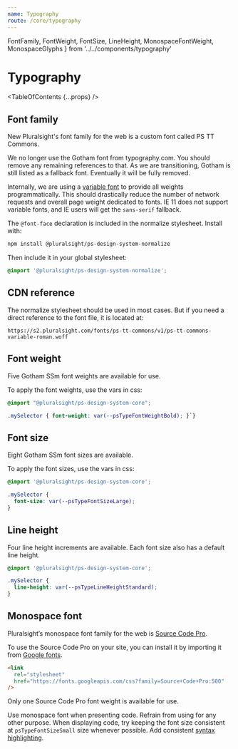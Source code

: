 ```yaml
---
name: Typography
route: /core/typography
---
```


  FontFamily,
  FontWeight,
  FontSize,
  LineHeight,
  MonospaceFontWeight,
  MonospaceGlyphs
} from '../../components/typography'

# Typography

<TableOfContents {...props} />

## Font family

<Badge color="yellow">New</Badge> Pluralsight's font family for the web is a custom font called PS TT Commons. 


We no longer use the Gotham font from typography.com. You should remove any remaining references to that.  As we are transitioning, Gotham is still listed as a fallback font. Eventually it will be fully removed.

Internally, we are using a [variable font](https://developer.mozilla.org/en-US/docs/Web/CSS/CSS_Fonts/Variable_Fonts_Guide) to provide all weights programmatically. This should drastically reduce the number of network requests and overall page weight dedicated to fonts. IE 11 does not support variable fonts, and IE users will get the `sans-serif` fallback.

<FontFamily />

The `@font-face` declaration is included in the normalize stylesheet.  Install with:

```bash
npm install @pluralsight/ps-design-system-normalize
```

Then include it in your global stylesheet:

```css
@import '@pluralsight/ps-design-system-normalize';
```

## CDN reference

The normalize stylesheet should be used in most cases. But if you need a direct reference to the font file, it is located at:

```
https://s2.pluralsight.com/fonts/ps-tt-commons/v1/ps-tt-commons-variable-roman.woff
```

## Font weight

Five Gotham SSm font weights are available for use.

<FontWeight />

To apply the font weights, use the vars in css:

```css
@import "@pluralsight/ps-design-system-core";

.mySelector { font-weight: var(--psTypeFontWeightBold); }`}
```

## Font size

Eight Gotham SSm font sizes are available.

<FontSize />

To apply the font sizes, use the vars in css:

```css
@import '@pluralsight/ps-design-system-core';

.mySelector {
  font-size: var(--psTypeFontSizeLarge);
}
```

## Line height

Four line height increments are available. Each font size also has a default line height.

<LineHeight />

```css
@import '@pluralsight/ps-design-system-core';

.mySelector {
  line-height: var(--psTypeLineHeightStandard);
}
```

## Monospace font

Pluralsight’s monospace font family for the web is [Source Code Pro](https://fonts.google.com/specimen/Source+Code+Pro).

<MonospaceGlyphs />

To use the Source Code Pro on your site, you can install it by importing it from [Google fonts](https://fonts.google.com/specimen/Source+Code+Pro).

```html
<link
  rel="stylesheet"
  href="https://fonts.googleapis.com/css?family=Source+Code+Pro:500"
/>
```

Only one Source Code Pro font weight is available for use.

<MonospaceFontWeight />

Use monospace font when presenting code. Refrain from using for any other purpose. When displaying code, try keeping the font size consistent at `psTypeFontSizeSmall` size whenever possible. Add consistent [syntax highlighting](/components/code#syntax-highlighting).
